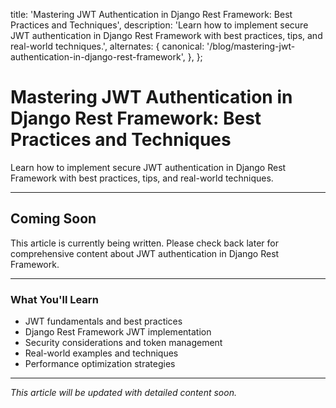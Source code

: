   title: 'Mastering JWT Authentication in Django Rest Framework: Best Practices and Techniques',
  description:
    'Learn how to implement secure JWT authentication in Django Rest Framework with best practices, tips, and real-world techniques.',
  alternates: {
    canonical: '/blog/mastering-jwt-authentication-in-django-rest-framework',
  },
};

<Cover
  src="https://miro.medium.com/v2/resize:fit:1400/format:webp/1*qwkaQxhREF7qg_clkX6biw.jpeg"
  alt="JWT Authentication in Django Rest Framework"
  caption="JWT Authentication Guide"
/>

# Mastering JWT Authentication in Django Rest Framework: Best Practices and Techniques

Learn how to implement secure JWT authentication in Django Rest Framework with best practices, tips, and real-world techniques.

---

## Coming Soon

This article is currently being written. Please check back later for comprehensive content about JWT authentication in Django Rest Framework.

---

### What You'll Learn

- JWT fundamentals and best practices
- Django Rest Framework JWT implementation
- Security considerations and token management
- Real-world examples and techniques
- Performance optimization strategies

---

*This article will be updated with detailed content soon.*
